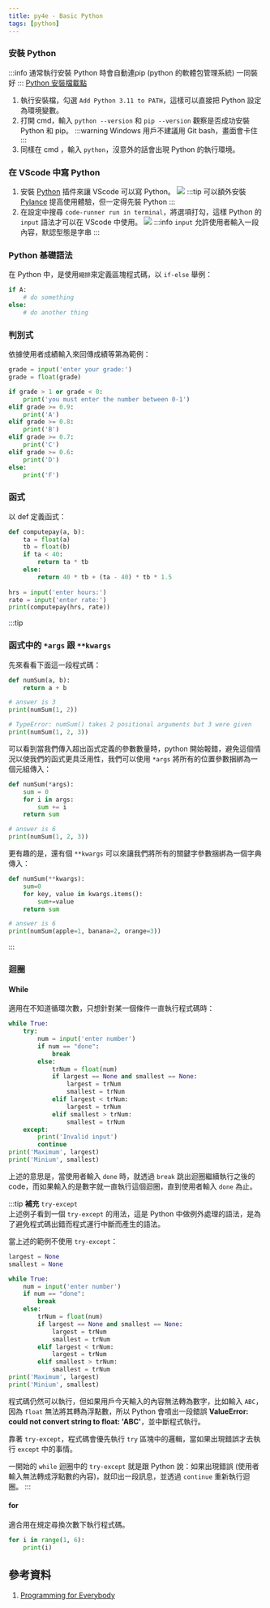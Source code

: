 ```yaml
---
title: py4e - Basic Python
tags: [python]
---
```

### 安裝 Python
:::info
通常執行安裝 Python 時會自動連pip (python 的軟體包管理系統) 一同裝好
:::
[Python 安裝檔載點](https://www.python.org/downloads/)
1. 執行安裝檔，勾選 `Add Python 3.11 to PATH`，這樣可以直接把 Python 設定為環境變數。
2. 打開 cmd，輸入 `python --version` 和 `pip --version` 觀察是否成功安裝 Python 和 pip。
:::warning
Windows 用戶不建議用 Git bash，畫面會卡住
:::
3. 同樣在 cmd ，輸入 `python`，沒意外的話會出現 Python 的執行環境。

### 在 VScode 中寫 Python
1. 安裝 [Python](https://marketplace.visualstudio.com/items?itemName=ms-python.python) 插件來讓 VScode 可以寫 Python。
![](./assets/images/python.png)
:::tip
可以額外安裝 [Pylance](https://marketplace.visualstudio.com/items?itemName=ms-python.vscode-pylance) 提高使用體驗，但一定得先裝 Python
:::
2. 在設定中搜尋 `code-runner run in terminal`，將選項打勾，這樣 Python 的 `input` 語法才可以在 VScode 中使用。
![](./assets/images/terminal.png)
:::info
`input` 允許使用者輸入一段內容，默認型態是字串
:::

### Python 基礎語法
在 Python 中，是使用`縮排`來定義區塊程式碼，以 `if-else` 舉例：
```py
if A:
    # do something
else:
    # do another thing
```

### 判別式
依據使用者成績輸入來回傳成績等第為範例：
```py
grade = input('enter your grade:')
grade = float(grade)

if grade > 1 or grade < 0:
    print('you must enter the number between 0-1')
elif grade >= 0.9:
    print('A')
elif grade >= 0.8:
    print('B')
elif grade >= 0.7:
    print('C')
elif grade >= 0.6:
    print('D')
else:
    print('F')
```

### 函式
以 def 定義函式：
```py
def computepay(a, b):
    ta = float(a)
    tb = float(b)
    if ta < 40:
        return ta * tb
    else:
        return 40 * tb + (ta - 40) * tb * 1.5
    
hrs = input('enter hours:')
rate = input('enter rate:')
print(computepay(hrs, rate))
```

:::tip
### 函式中的 `*args` 跟 `**kwargs`
先來看看下面這一段程式碼：
```py
def numSum(a, b):
    return a + b

# answer is 3
print(numSum(1, 2))

# TypeError: numSum() takes 2 positional arguments but 3 were given
print(numSum(1, 2, 3))
```
可以看到當我們傳入超出函式定義的參數數量時，python 開始報錯，避免這個情況以使我們的函式更具泛用性，我們可以使用 `*args` 將所有的位置參數捆綁為一個元組傳入：
```py title='*args'
def numSum(*args):
    sum = 0
    for i in args:
        sum += i
    return sum

# answer is 6
print(numSum(1, 2, 3))
```
更有趣的是，還有個 `**kwargs` 可以來讓我們將所有的關鍵字參數捆綁為一個字典傳入：
```py title='**kwargs'
def numSum(**kwargs):
    sum=0
    for key, value in kwargs.items():
        sum+=value
    return sum

# answer is 6
print(numSum(apple=1, banana=2, orange=3))
```
:::

### 迴圈
#### While
適用在不知道循環次數，只想針對某一個條件一直執行程式碼時：
```py
while True:
    try:
        num = input('enter number')
        if num == "done":
            break
        else:
            trNum = float(num)
            if largest == None and smallest == None:
                largest = trNum
                smallest = trNum
            elif largest < trNum:
                largest = trNum
            elif smallest > trNum:
                smallest = trNum
    except:
        print('Invalid input')
        continue
print('Maximum', largest)
print('Minium', smallest)
```
上述的意思是，當使用者輸入 `done` 時，就透過 `break` 跳出迴圈繼續執行之後的 code，而如果輸入的是數字就一直執行這個迴圈，直到使用者輸入 `done` 為止。

:::tip
**補充** `try-except`  
上述例子看到一個 `try-except` 的用法，這是 Python 中做例外處理的語法，是為了避免程式碼出錯而程式運行中斷而產生的語法。  

當上述的範例不使用 `try-except`：
```py title='wrong answer'
largest = None
smallest = None

while True:
    num = input('enter number')
    if num == "done":
        break
    else:
        trNum = float(num)
        if largest == None and smallest == None:
            largest = trNum
            smallest = trNum
        elif largest < trNum:
            largest = trNum
        elif smallest > trNum:
            smallest = trNum
print('Maximum', largest)
print('Minium', smallest)
```
程式碼仍然可以執行，但如果用戶今天輸入的內容無法轉為數字，比如輸入 `ABC`，因為 `float` 無法將其轉為浮點數，所以 Python 會噴出一段錯誤 **ValueError: could not convert string to float: 'ABC'**，並中斷程式執行。  

靠著 `try-except`，程式碼會優先執行 `try` 區塊中的邏輯，當如果出現錯誤才去執行 `except` 中的事情。

一開始的 `while` 迴圈中的 `try-except` 就是跟 Python 說：如果出現錯誤 (使用者輸入無法轉成浮點數的內容)，就印出一段訊息，並透過 `continue` 重新執行迴圈。
:::

#### for
適合用在規定尋換次數下執行程式碼。
```py
for i in range(1, 6):
    print(i)
```

## 參考資料
1. [Programming for Everybody](https://www.coursera.org/specializations/python)